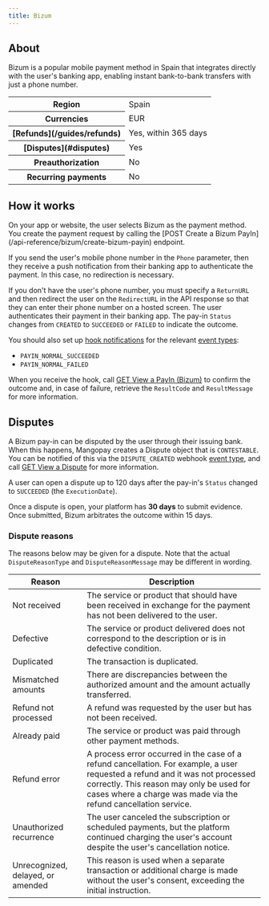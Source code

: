 ```yaml
---
title: Bizum
---
```


## About

Bizum is a popular mobile payment method in Spain that integrates directly with the user's banking app, enabling instant bank-to-bank transfers with just a phone number.

<table>
    <tbody>
        <tr>
            <th class="header">Region</th>
            <td class="table-content">
                Spain
            </td>
            </tr>
        <tr>
            <th class="header">Currencies</th>
            <td class="table-content">
                EUR
            </td>
            </tr>
        <tr>
            <th class="header">[Refunds](/guides/refunds)</th>
            <td class="table-content">
                Yes, within 365 days
            </td>
            </tr>
        <tr>
            <th class="header">[Disputes](#disputes)</th>
            <td class="table-content">
                Yes
            </td>
            </tr>
        <tr>
            <th class="header">Preauthorization</th>
            <td class="table-content">
                No
            </td>
            </tr>
        <tr>
            <th class="header">Recurring&nbsp;payments</th>
            <td class="table-content">
                No
            </td>
            </tr>
    </tbody>
</table>

## How it works

<Steps>
<Step title="User chooses payment method">
On your app or website, the user selects Bizum as the payment method.
</Step>
<Step title="Your platform initiates the pay-in">
You create the payment request by calling the [POST Create a Bizum PayIn](/api-reference/bizum/create-bizum-payin) endpoint.

If you send the user's mobile phone number in the `Phone` parameter, then they receive a push notification from their banking app to authenticate the payment. In this case, no redirection is necessary.

If you don't have the user's phone number, you must specify a `ReturnURL` and then redirect the user on the `RedirectURL` in the API response so that they can enter their phone number on a hosted screen.
</Step>
<Step title="User authenticates payment">
The user authenticates their payment in their banking app.
</Step>
<Step title="Your platform handles the outcome">
The pay-in `Status` changes from `CREATED` to `SUCCEEDED` or `FAILED` to indicate the outcome. 

You should also set up [hook notifications](/webhooks) for the relevant [event types](/webhooks/event-types):

- `PAYIN_NORMAL_SUCCEEDED`
- `PAYIN_NORMAL_FAILED`

When you receive the hook, call [GET View a PayIn (Bizum)](/api-reference/bizum/view-payin-bizum) to confirm the outcome and, in case of failure, retrieve the `ResultCode` and `ResultMessage` for more information. 
</Step>
</Steps>

## Disputes 

A Bizum pay-in can be disputed by the user through their issuing bank. When this happens, Mangopay creates a Dispute object that is `CONTESTABLE`. You can be notified of this via the `DISPUTE_CREATED` webhook [event type](/webhooks/event-types#disputes), and call [GET View a Dispute](/api-reference/disputes/view-dispute) for more information.

A user can open a dispute up to 120 days after the pay-in's `Status` changed to `SUCCEEDED` (the `ExecutionDate`).

Once a dispute is open, your platform has **30 days** to submit evidence. Once submitted, Bizum arbitrates the outcome within 15 days.

### Dispute reasons

The reasons below may be given for a dispute. Note that the actual `DisputeReasonType` and `DisputeReasonMessage` may be different in wording.

<table>
<thead>
<tr>
<th>
Reason
</th>
<th>
Description
</th>
</tr>
</thead>
<tbody>
<tr>
<td>
Not received
</td>
<td>
The service or product that should have been received in exchange for the payment has not been delivered to the user.
</td>
</tr>
<tr>
<td>
Defective
</td>
<td>
The service or product delivered does not correspond to the description or is in defective condition.
</td>
</tr>
<tr>
<td>
Duplicated
</td>
<td>
The transaction is duplicated.
</td>
</tr>
<tr>
<td>
Mismatched amounts
</td>
<td>
There are discrepancies between the authorized amount and the amount actually transferred.
</td>
</tr>
<tr>
<td>
Refund not processed
</td>
<td>
A refund was requested by the user but has not been received. 
</td>
</tr>
<tr>
<td>
Already paid
</td>
<td>
The service or product was paid through other payment methods.
</td>
</tr>
<tr>
<td>
Refund error
</td>
<td>
A process error occurred in the case of a refund cancellation. For example, a user requested a refund and it was not processed correctly. This reason may only be used for cases where a charge was made via the refund cancellation service.
</td>
</tr>
<tr>
<td>
Unauthorized recurrence
</td>
<td>
The user canceled the subscription or scheduled payments, but the platform continued charging the user's account despite the user's cancellation notice.
</td>
</tr>
<tr>
<td>
Unrecognized, delayed, or amended
</td>
<td>
This reason is used when a separate transaction or additional charge is made without the user's consent, exceeding the initial instruction.
</td>
</tr>
</tbody>
</table>